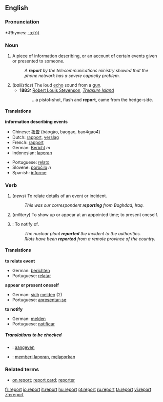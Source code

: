 ==English==

===Pronunciation===
*:Rhymes: [[Rhymes:English:-ɔː(r)t|-ɔː(r)t]]

===Noun===
{{en-noun-reg}}

# A piece of information describing, or an account of certain events given or presented to someone.
#:''A '''report''' by the telecommunications ministry showed that the phone network has a severe capacity problem.''
# (''ballistics'') The loud [[echo]] sound from a [[gun]].
#*'''1883:''' [[w:Robert Louis Stevenson|Robert Louis Stevenson]], ''[[w:Treasure Island|Treasure Island]]''
#*: ...a pistol-shot, flash and '''report''', came from the hedge-side.

====Translations====
'''information describing events'''
{{top}}
*Chinese: [[报告]] (bàogào, baogao, bao4gao4)
*Dutch: [[rapport]], [[verslag]]
*French: [[rapport]]
*German: [[Bericht]] ''m''
*Indonesian: [[laporan]]
{{mid}}
*Portuguese: [[relato]]
*Slovene: [[poročilo]] ''n''
*Spanish: [[informe]]
{{bottom}}

===Verb===
{{en-verb}}

# {{intransitive}} (''news'') To relate details of an event or incident.
#:''This was our correspondent '''reporting''' from Baghdad, Iraq.''
# {{intransitive}} (''military'') To show up or appear at an appointed time; to present oneself.
# {{transitive}}: To notify of.
#:''The nuclear plant '''reported''' the incident to the authorities.''
#:''Riots have been '''reported''' from a remote province of the country.''

====Translations====
'''to relate event'''
{{top}}
*German: [[berichten]]
*Portuguese: [[relatar]]
{{mid}}
{{bottom}}

'''appear or present oneself'''
{{top}}
*German: [[sich]] [[melden]] (2)
*Portuguese: [[apresentar-se]]
{{mid}}
{{bottom}}

'''to notify'''
{{top}}
*German: [[melden]]
*Portuguese: [[notificar]]
{{mid}}
{{bottom}}

=====Translations to be checked=====
{{checktrans}}
*{{ttbc|Dutch}}: [[aangeven]]
*{{ttbc|Indonesian}}: [[memberi laporan]], [[melaporkan]]

===Related terms===
*[[on report]]; [[report card]]; [[reporter]]

[[fr:report]]
[[io:report]]
[[it:report]]
[[hu:report]]
[[pt:report]]
[[ru:report]]
[[ta:report]]
[[vi:report]]
[[zh:report]]
